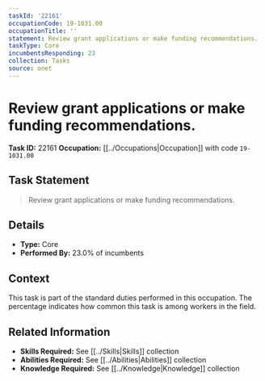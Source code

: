 ```yaml
---
taskId: '22161'
occupationCode: 19-1031.00
occupationTitle: ''
statement: Review grant applications or make funding recommendations.
taskType: Core
incumbentsResponding: 23
collection: Tasks
source: onet
---
```

# Review grant applications or make funding recommendations.

**Task ID:** 22161
**Occupation:** [[../Occupations|Occupation]] with code `19-1031.00`

## Task Statement

> Review grant applications or make funding recommendations.

## Details

- **Type:** Core
- **Performed By:** 23.0% of incumbents

## Context

This task is part of the standard duties performed in this occupation. The percentage indicates how common this task is among workers in the field.

## Related Information

- **Skills Required:** See [[../Skills|Skills]] collection
- **Abilities Required:** See [[../Abilities|Abilities]] collection
- **Knowledge Required:** See [[../Knowledge|Knowledge]] collection
